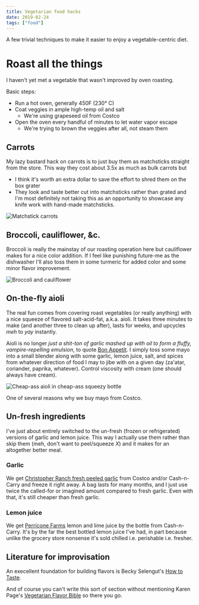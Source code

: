 ```yaml
---
title: Vegetarian food hacks
date: 2019-02-24
tags: ["food"]
---
```


A few trivial techniques to make it easier to enjoy a vegetable-centric diet.

# Roast all the things

I haven't yet met a vegetable that wasn't improved by oven roasting.

Basic steps:

- Run a hot oven, generally 450F (230&deg; C)
- Coat veggies in ample high-temp oil and salt
  - We're using grapeseed oil from Costco
- Open the oven every handful of minutes to let water vapor escape
  - We're trying to brown the veggies after all, not steam them

## Carrots

My lazy bastard hack on carrots is to just buy them as matchsticks straight from the store. This way they cost about 3.5x as much as bulk carrots but

- I think it's worth an extra dollar to save the effort to shred them on the box grater
- They look and taste better cut into matchsticks rather than grated and I'm most definitely not taking this as an opportunity
  to showcase any knife work with hand-made matchsticks.

![](images/IMG_20190224_101951.jpg "Matchstick carrots")

## Broccoli, cauliflower, &amp;c.

Broccoli is really the mainstay of our roasting operation here but cauliflower makes for a nice color addition.
If I feel like punishing future-me as the dishwasher I'll also toss them in some turmeric for added color
and some minor flavor improvement.

![](images/IMG_20190224_101944.jpg "Broccoli and cauliflower")

## On-the-fly aioli

The real fun comes from covering roast vegetables (or really anything) with a nice squeeze of flavored salt-acid-fat, a.k.a. aioli.
It takes three minutes to make (and another three to clean up after), lasts for weeks, and upcycles _meh_ to _yay_ instantly.

Aioli is no longer _just a shit-ton of garlic mashed up with oil to form a fluffy, vampire-repelling emulsion_,
to quote [Bon Appetit](https://www.bonappetit.com/story/what-is-aioli).
I simply toss some mayo into a small blender along with some garlic, lemon juice, salt,
and spices from whatever direction of food I may to jibe with on a given day (za'atar, coriander, paprika, whatever).
Control viscosity with cream (one should always have cream).

![](images/IMG_20190224_102020.jpg "Cheap-ass aioli in cheap-ass squeezy bottle")

One of several reasons why we buy mayo from Costco.

## Un-fresh ingredients

I've just about entirely switched to the un-fresh (frozen or refrigerated) versions of garlic and lemon juice.
This way I actually use them rather than skip them (meh, don't want to peel/squeeze _X_) and it makes for an altogether better meal.

### Garlic

We get [Christopher Ranch fresh peeled garlic](https://www.christopherranch.com/products/fresh-peeled-garlic/) from Costco and/or Cash-n-Carry
and freeze it right away. A bag lasts for many months, and I just use twice the called-for or imagined amount compared to fresh garlic.
Even with that, it's still cheaper than fresh garlic.

### Lemon juice

We get [Perricone Farms](https://perriconefarms.com/) lemon and lime juice by the bottle from Cash-n-Carry.
It's by the far the best bottled lemon juice I've had, in part because unlike the grocery store nonsense it's sold chilled i.e. perishable i.e. fresher.

## Literature for improvisation

An execellent foundation for building flavors is Becky Selengut's [How to Taste](https://www.powells.com/book/-9781632171054).

And of course you can't write this sort of section without mentioning Karen Page's [Vegetarian Flavor Bible](https://www.powells.com/book/-9780316244183)
so there you go.
